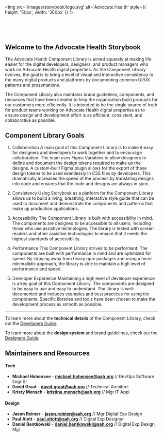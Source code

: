 
<Meta title='Foundation/Introduction' />

<img
    src='/images/storybook/logo.svg'
    alt='Advocate Health'
    style={{ height: '50px', width: '300px' }}
/>

<br />
<br />
<br />

## Welcome to the Advocate Health Storybook

The Advocate Health Component Library is aimed squarely at making life easier for
the digital developers, designers, and product managers who work on Advocate Health digital properties.
As the Component Library evolves, the goal is to bring a level of visual and interactive consistency
to the many digital products and platforms by documenting common UI/UX patterns and presentations.

The Component Library also maintains brand guidelines, components, and resources that have been created to help
the organization build products for our customers more efficiently. It is intended to be the single source of truth for
product teams working on Advocate Health digital properties as to ensure design and development effort is as
efficient, consistent, and collaborative as possible.

## Component Library Goals

1. Collaboration
A main goal of this Component Library is to make it easy for designers and developers to work together
and to encourage collaboration. The team uses Figma Variables to allow designers to define and document the design tokens
required to make up the designs.
A custom-built Figma plugin allows for the export of these design tokens to be used seamlessly in CSS files by developers.
This dramatically increases the speed of the process by translating designs into code and ensures that the code and designs are always in sync.

2. Consistency
Using Storybook as a platform for the Component Library allows us to build a living, breathing, interactive style guide
that can be used to document and demonstrate the components and patterns that make up production applications.

3. Accessibility
The Component Library is built with accessibility in mind. The components are designed to be accessible to all users,
including those who use assistive technologies. The library is tested with screen readers and other assistive technologies
to ensure that it meets the highest standards of accessibility.

4. Performance
This Component Library strives to be performant. The components are built with performance in mind and are optimized for speed.
By straying away from heavy npm packages and using a more minimalistic approach, the library is able to maintain a
high level of performance and speed.

5. Developer Experience
Maintaining a high level of developer experience is a key goal of this Component Library. The components are designed to be easy to use
and easy to understand. The library is well-documented and includes examples and best practices for using the components.
Specific libraries and tools have been chosen to make the development process as smooth as possible.

---

To learn more about the **technical details** of the Component Library, check out the [Developers Guide](/docs/foundation-developers-guide-overview--docs#purpose).

To learn more about the **design system** and brand guidelines, check out the [Designers Guide](./design/overview.mdx).

## Maintainers and Resources

#### Tech
- **Michael Hohensee** - **michael.hohensee@aah.org** // DevOps Software Engr Sr
- **David Graat** - **david.graat@aah.org** // Technical Architect
- **Kristy Mensch** - **kristina.mensch@aah.org** // Mgr IT Appl

#### Design
- **Jason Reimer** - **jason.reimer@aah.org** // Mgr Digital Exp Design
- **Paul Alott** - **paul.altott@aah.org** // Digital Exp Designer
- **Daniel Bentkowski** - **daniel.bentkowski@aah.org** // Digital Exp Design Mgr
